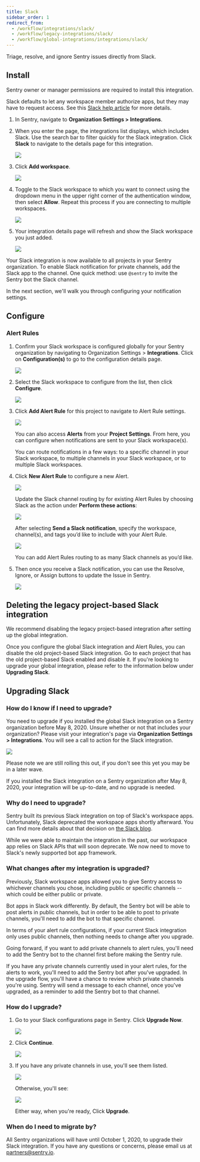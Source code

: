 ```yaml
---
title: Slack
sidebar_order: 1
redirect_from:
  - /workflow/integrations/slack/
  - /workflow/legacy-integrations/slack/
  - /workflow/global-integrations/integrations/slack/
---
```


Triage, resolve, and ignore Sentry issues directly from Slack.

## Install

<Alert title="Note" level="info">
  Sentry owner or manager permissions are required to install this integration.
</Alert>

Slack defaults to let any workspace member authorize apps, but they may have to request access. See this [Slack help article](https://get.slack.help/hc/en-us/articles/202035138-Add-an-app-to-your-workspace) for more details.

1.  In Sentry, navigate to **Organization Settings > Integrations**.

1.  When you enter the page, the integrations list displays, which includes Slack. Use the search bar to filter quickly for the Slack integration.
    Click **Slack** to navigate to the details page for this integration.

    ![](slack-integration-directory.png)

1.  Click **Add workspace**.

    ![](slack-overview-details-page.png)

1.  Toggle to the Slack workspace to which you want to connect using the dropdown menu in the upper right corner of the authentication window, then select **Allow**. Repeat this process if you are connecting to multiple workspaces.

    ![](slack-allow-install.png)

1.  Your integration details page will refresh and show the Slack workspace you just added.

    ![](slack-install-success.png)

Your Slack integration is now available to all projects in your Sentry organization. To enable Slack notification for private channels, add the Slack app to the channel. One quick method: use `@sentry` to invite the Sentry bot the Slack channel.

In the next section, we'll walk you through configuring your notification settings.

## Configure

### Alert Rules

1. Confirm your Slack workspace is configured globally for your Sentry organization by navigating to Organization Settings > **Integrations**. Click on **Configuration(s)** to go to the configuration details page.

   ![](slack-directory-installed.png)

1. Select the Slack workspace to configure from the list, then click **Configure**.

   ![](slack-install-success.png)

1. Click **Add Alert Rule** for this project to navigate to Alert Rule settings.

   ![](slack-project-configuration.png)

   You can also access **Alerts** from your **Project Settings**. From here, you can configure when notifications are sent to your Slack workspace(s).

   You can route notifications in a few ways: to a specific channel in your Slack workspace, to multiple channels in your Slack workspace, or to multiple Slack workspaces.

1. Click **New Alert Rule** to configure a new Alert.

   ![](slack-alert-rules.png)

   Update the Slack channel routing by for existing Alert Rules by choosing Slack as the action under **Perform these actions**:

   ![](slack-alert-rule-edit.png)

   After selecting **Send a Slack notification**, specify the workspace, channel(s), and tags you’d like to include with your Alert Rule.

   ![](slack-alert-rule-edit-channels.png)

   You can add Alert Rules routing to as many Slack channels as you’d like.

1. Then once you receive a Slack notification, you can use the Resolve, Ignore, or Assign buttons to update the Issue in Sentry.

   ![](slack-alert-message.png)

## Deleting the legacy project-based Slack integration

We recommend disabling the legacy project-based integration after setting up the global integration.

Once you configure the global Slack integration and Alert Rules, you can disable the old project-based Slack integration. Go to each project that has the old project-based Slack enabled and disable it. If you're looking to upgrade your global integration, please refer to the information below under **Upgrading Slack**.

## Upgrading Slack

### How do I know if I need to upgrade?

You need to upgrade if you installed the global Slack integration on a Sentry organization before May 8, 2020. Unsure whether or not that includes your organization? Please visit your integration's page via **Organization Settings > Integrations**. You will see a call to action for the Slack integration.

![](slack-migration-integration-directory.png)

Please note we are still rolling this out, if you don't see this yet you may be in a later wave.

If you installed the Slack integration on a Sentry organization after May 8, 2020, your integration will be up-to-date, and no upgrade is needed.

### Why do I need to upgrade?

Sentry built its previous Slack integration on top of Slack's workspace apps. Unfortunately, Slack deprecated the workspace apps shortly afterward. You can find more details about that decision on [the Slack blog](https://medium.com/slack-developer-blog/an-update-on-workspace-apps-aabc9e42a98b).

While we were able to maintain the integration in the past, our workspace app relies on Slack APIs that will soon deprecate. We now need to move to Slack's newly supported bot app framework.

### What changes after my integration is upgraded?

Previously, Slack workspace apps allowed you to give Sentry access to whichever channels you chose, including public or specific channels -- which could be either public or private.

Bot apps in Slack work differently. By default, the Sentry bot will be able to post alerts in public channels, but in order to be able to post to private channels, you'll need to add the bot to that specific channel.

In terms of your alert rule configurations, if your current Slack integration only uses public channels, then nothing needs to change after you upgrade.

Going forward, if you want to add private channels to alert rules, you'll need to add the Sentry bot to the channel first before making the Sentry rule.

If you have any private channels currently used in your alert rules, for the alerts to work, you'll need to add the Sentry bot after you've upgraded. In the upgrade flow, you'll have a chance to review which private channels you're using. Sentry will send a message to each channel, once you've upgraded, as a reminder to add the Sentry bot to that channel.

### How do I upgrade?

1. Go to your Slack configurations page in Sentry. Click **Upgrade Now**.

   ![](slack-migration-configurations.png)

2. Click **Continue**.

   ![](slack-migration-intro.png)

3. If you have any private channels in use, you'll see them listed.

   ![](slack-migration-private-channels.png)

   Otherwise, you'll see:

   ![](slack-migration-no-private-channels.png)

   Either way, when you're ready, Click **Upgrade**.

### When do I need to migrate by?

All Sentry organizations will have until October 1, 2020, to upgrade their Slack integration. If you have any questions or concerns, please email us at [partners@sentry.io](mailto:partners@sentry.io).
